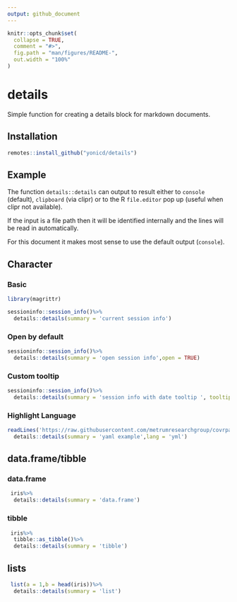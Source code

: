 ```yaml
---
output: github_document
---
```


<!-- README.md is generated from README.Rmd. Please edit that file -->

```r
knitr::opts_chunk$set(
  collapse = TRUE,
  comment = "#>",
  fig.path = "man/figures/README-",
  out.width = "100%"
)
```
# details

Simple function for creating a details block for markdown documents.

## Installation

``` r
remotes::install_github("yonicd/details")
```

## Example

The function `details::details` can output to result either to `console` (default), `clipboard` (via clipr) or to the R `file.editor` pop up (useful when clipr not available).

If the input is a file path then it will be identified internally and the lines will be read in automatically.

For this document it makes most sense to use the default output (`console`).

## Character

### Basic

```r
library(magrittr)

sessioninfo::session_info()%>%
  details::details(summary = 'current session info')
```

### Open by default

```r
sessioninfo::session_info()%>%
  details::details(summary = 'open session info',open = TRUE)
```

### Custom tooltip

```r
sessioninfo::session_info()%>%
  details::details(summary = 'session info with date tooltip ', tooltip = Sys.Date())
```

### Highlight Language

```r

readLines('https://raw.githubusercontent.com/metrumresearchgroup/covrpage/master/_pkgdown.yml')%>%
  details::details(summary = 'yaml example',lang = 'yml')
```

## data.frame/tibble

### data.frame

```r
 iris%>%
  details::details(summary = 'data.frame')
```

### tibble

```r
 iris%>%
  tibble::as_tibble()%>%
  details::details(summary = 'tibble')
```

## lists

```r
 list(a = 1,b = head(iris))%>%
  details::details(summary = 'list')
```
